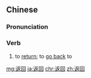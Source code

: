 ==Chinese==
{{zh-forms}}

===Pronunciation===
{{zh-pron
|m=fǎnhuí
|c=faan2 wui4,faan1 wui4
|cat=v
}}

===Verb===
{{zh-verb}}

# to [[return]]; to [[go back]] to

[[mg:返回]]
[[ja:返回]]
[[chr:返回]]
[[zh:返回]]